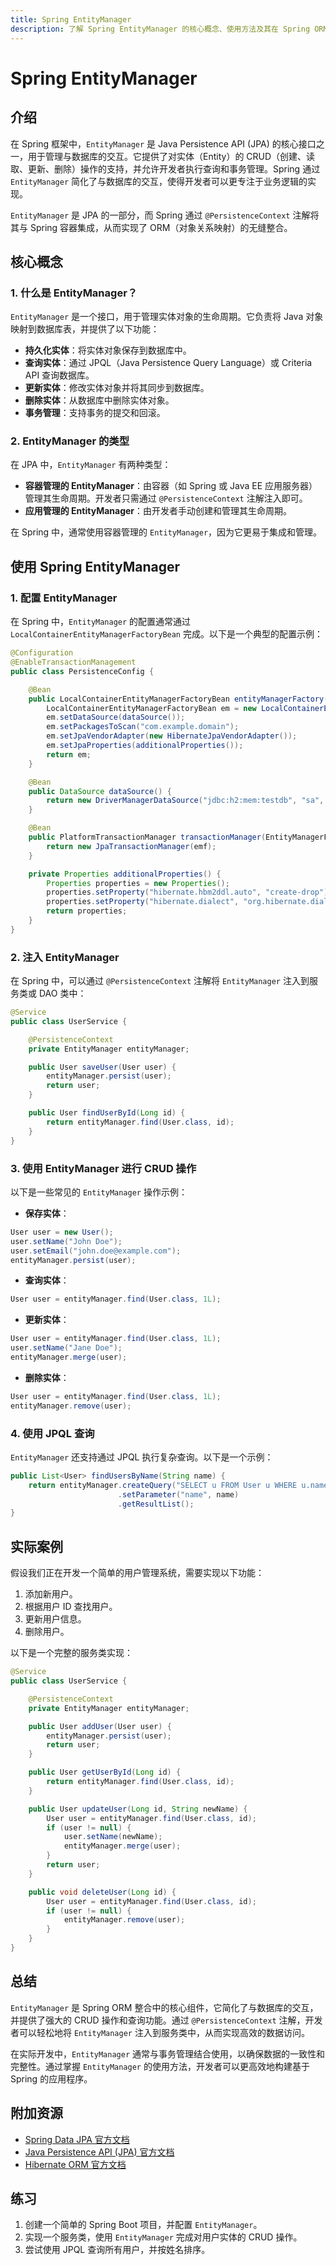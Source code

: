 ```yaml
---
title: Spring EntityManager
description: 了解 Spring EntityManager 的核心概念、使用方法及其在 Spring ORM 整合中的实际应用场景。
---
```


# Spring EntityManager

## 介绍

在 Spring 框架中，`EntityManager` 是 Java Persistence API (JPA) 的核心接口之一，用于管理与数据库的交互。它提供了对实体（Entity）的 CRUD（创建、读取、更新、删除）操作的支持，并允许开发者执行查询和事务管理。Spring 通过 `EntityManager` 简化了与数据库的交互，使得开发者可以更专注于业务逻辑的实现。

`EntityManager` 是 JPA 的一部分，而 Spring 通过 `@PersistenceContext` 注解将其与 Spring 容器集成，从而实现了 ORM（对象关系映射）的无缝整合。

## 核心概念

### 1. 什么是 EntityManager？

`EntityManager` 是一个接口，用于管理实体对象的生命周期。它负责将 Java 对象映射到数据库表，并提供了以下功能：

- **持久化实体**：将实体对象保存到数据库中。
- **查询实体**：通过 JPQL（Java Persistence Query Language）或 Criteria API 查询数据库。
- **更新实体**：修改实体对象并将其同步到数据库。
- **删除实体**：从数据库中删除实体对象。
- **事务管理**：支持事务的提交和回滚。

### 2. EntityManager 的类型

在 JPA 中，`EntityManager` 有两种类型：

- **容器管理的 EntityManager**：由容器（如 Spring 或 Java EE 应用服务器）管理其生命周期。开发者只需通过 `@PersistenceContext` 注解注入即可。
- **应用管理的 EntityManager**：由开发者手动创建和管理其生命周期。

在 Spring 中，通常使用容器管理的 `EntityManager`，因为它更易于集成和管理。

## 使用 Spring EntityManager

### 1. 配置 EntityManager

在 Spring 中，`EntityManager` 的配置通常通过 `LocalContainerEntityManagerFactoryBean` 完成。以下是一个典型的配置示例：

```java
@Configuration
@EnableTransactionManagement
public class PersistenceConfig {

    @Bean
    public LocalContainerEntityManagerFactoryBean entityManagerFactory() {
        LocalContainerEntityManagerFactoryBean em = new LocalContainerEntityManagerFactoryBean();
        em.setDataSource(dataSource());
        em.setPackagesToScan("com.example.domain");
        em.setJpaVendorAdapter(new HibernateJpaVendorAdapter());
        em.setJpaProperties(additionalProperties());
        return em;
    }

    @Bean
    public DataSource dataSource() {
        return new DriverManagerDataSource("jdbc:h2:mem:testdb", "sa", "");
    }

    @Bean
    public PlatformTransactionManager transactionManager(EntityManagerFactory emf) {
        return new JpaTransactionManager(emf);
    }

    private Properties additionalProperties() {
        Properties properties = new Properties();
        properties.setProperty("hibernate.hbm2ddl.auto", "create-drop");
        properties.setProperty("hibernate.dialect", "org.hibernate.dialect.H2Dialect");
        return properties;
    }
}
```

### 2. 注入 EntityManager

在 Spring 中，可以通过 `@PersistenceContext` 注解将 `EntityManager` 注入到服务类或 DAO 类中：

```java
@Service
public class UserService {

    @PersistenceContext
    private EntityManager entityManager;

    public User saveUser(User user) {
        entityManager.persist(user);
        return user;
    }

    public User findUserById(Long id) {
        return entityManager.find(User.class, id);
    }
}
```

### 3. 使用 EntityManager 进行 CRUD 操作

以下是一些常见的 `EntityManager` 操作示例：

- **保存实体**：

```java
User user = new User();
user.setName("John Doe");
user.setEmail("john.doe@example.com");
entityManager.persist(user);
```

- **查询实体**：

```java
User user = entityManager.find(User.class, 1L);
```

- **更新实体**：

```java
User user = entityManager.find(User.class, 1L);
user.setName("Jane Doe");
entityManager.merge(user);
```

- **删除实体**：

```java
User user = entityManager.find(User.class, 1L);
entityManager.remove(user);
```

### 4. 使用 JPQL 查询

`EntityManager` 还支持通过 JPQL 执行复杂查询。以下是一个示例：

```java
public List<User> findUsersByName(String name) {
    return entityManager.createQuery("SELECT u FROM User u WHERE u.name = :name", User.class)
                        .setParameter("name", name)
                        .getResultList();
}
```

## 实际案例

假设我们正在开发一个简单的用户管理系统，需要实现以下功能：

1. 添加新用户。
2. 根据用户 ID 查找用户。
3. 更新用户信息。
4. 删除用户。

以下是一个完整的服务类实现：

```java
@Service
public class UserService {

    @PersistenceContext
    private EntityManager entityManager;

    public User addUser(User user) {
        entityManager.persist(user);
        return user;
    }

    public User getUserById(Long id) {
        return entityManager.find(User.class, id);
    }

    public User updateUser(Long id, String newName) {
        User user = entityManager.find(User.class, id);
        if (user != null) {
            user.setName(newName);
            entityManager.merge(user);
        }
        return user;
    }

    public void deleteUser(Long id) {
        User user = entityManager.find(User.class, id);
        if (user != null) {
            entityManager.remove(user);
        }
    }
}
```

## 总结

`EntityManager` 是 Spring ORM 整合中的核心组件，它简化了与数据库的交互，并提供了强大的 CRUD 操作和查询功能。通过 `@PersistenceContext` 注解，开发者可以轻松地将 `EntityManager` 注入到服务类中，从而实现高效的数据访问。

在实际开发中，`EntityManager` 通常与事务管理结合使用，以确保数据的一致性和完整性。通过掌握 `EntityManager` 的使用方法，开发者可以更高效地构建基于 Spring 的应用程序。

## 附加资源

- [Spring Data JPA 官方文档](https://docs.spring.io/spring-data/jpa/docs/current/reference/html/)
- [Java Persistence API (JPA) 官方文档](https://jakarta.ee/specifications/persistence/3.0/)
- [Hibernate ORM 官方文档](https://hibernate.org/orm/documentation/)

## 练习

1. 创建一个简单的 Spring Boot 项目，并配置 `EntityManager`。
2. 实现一个服务类，使用 `EntityManager` 完成对用户实体的 CRUD 操作。
3. 尝试使用 JPQL 查询所有用户，并按姓名排序。